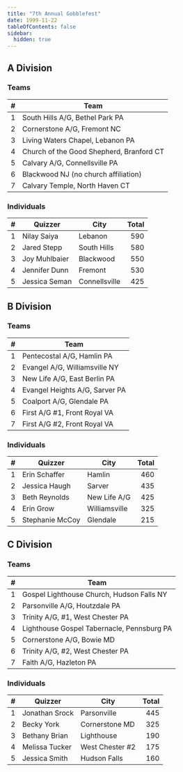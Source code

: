 ```yaml
---
title: "7th Annual Gobblefest"
date: 1999-11-22
tableOfContents: false
sidebar:
  hidden: true
---
```


## A Division

### Teams

|    # | Team                                     |
| ---: | ---------------------------------------- |
|    1 | South Hills A/G, Bethel Park PA          |
|    2 | Cornerstone A/G, Fremont NC              |
|    3 | Living Waters Chapel, Lebanon PA         |
|    4 | Church of the Good Shepherd, Branford CT |
|    5 | Calvary A/G, Connellsville PA            |
|    6 | Blackwood NJ (no church affiliation)     |
|    7 | Calvary Temple, North Haven CT           |

### Individuals

|    # | Quizzer       | City          | Total |
| ---: | ------------- | ------------- | ----: |
|    1 | Nilay Saiya   | Lebanon       |   590 |
|    2 | Jared Stepp   | South Hills   |   580 |
|    3 | Joy Muhlbaier | Blackwood     |   550 |
|    4 | Jennifer Dunn | Fremont       |   530 |
|    5 | Jessica Seman | Connellsville |   425 |

## B Division

### Teams

|    # | Team                           |
| ---: | ------------------------------ |
|    1 | Pentecostal A/G, Hamlin PA     |
|    2 | Evangel A/G, Williamsville NY  |
|    3 | New Life A/G, East Berlin PA   |
|    4 | Evangel Heights A/G, Sarver PA |
|    5 | Coalport A/G, Glendale PA      |
|    6 | First A/G #1, Front Royal VA   |
|    7 | First A/G #2, Front Royal VA   |

### Individuals

|    # | Quizzer         | City          | Total |
| ---: | --------------- | ------------- | ----: |
|    1 | Erin Schaffer   | Hamlin        |   460 |
|    2 | Jessica Haugh   | Sarver        |   435 |
|    3 | Beth Reynolds   | New Life A/G  |   425 |
|    4 | Erin Grow       | Williamsville |   325 |
|    5 | Stephanie McCoy | Glendale      |   215 |

## C Division

### Teams

|    # | Team                                       |
| ---: | ------------------------------------------ |
|    1 | Gospel Lighthouse Church, Hudson Falls NY  |
|    2 | Parsonville A/G, Houtzdale PA              |
|    3 | Trinity A/G, #1, West Chester PA           |
|    4 | Lighthouse Gospel Tabernacle, Pennsburg PA |
|    5 | Cornerstone A/G, Bowie MD                  |
|    6 | Trinity A/G, #2, West Chester PA           |
|    7 | Faith A/G, Hazleton PA                     |

### Individuals

|    # | Quizzer        | City            | Total |
| ---: | -------------- | --------------- | ----: |
|    1 | Jonathan Srock | Parsonville     |   445 |
|    2 | Becky York     | Cornerstone MD  |   325 |
|    3 | Bethany Brian  | Lighthouse      |   190 |
|    4 | Melissa Tucker | West Chester #2 |   175 |
|    5 | Jessica Smith  | Hudson Falls    |   160 |
